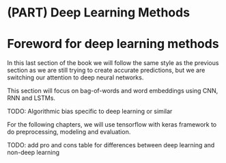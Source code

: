 # (PART) Deep Learning Methods {-}

# Foreword for deep learning methods {-}

In this last section of the book we will follow the same style as the previous section as we are still trying to create accurate predictions, 
but we are switching our attention to deep neural networks.

This section will focus on bag-of-words and word embeddings using CNN, RNN and LSTMs.

TODO: Algorithmic bias specific to deep learning or similar

For the following chapters, we will use tensorflow with keras framework to do preprocessing, modeling and evaluation.

TODO: add pro and cons table for differences between deep learning and non-deep learning
